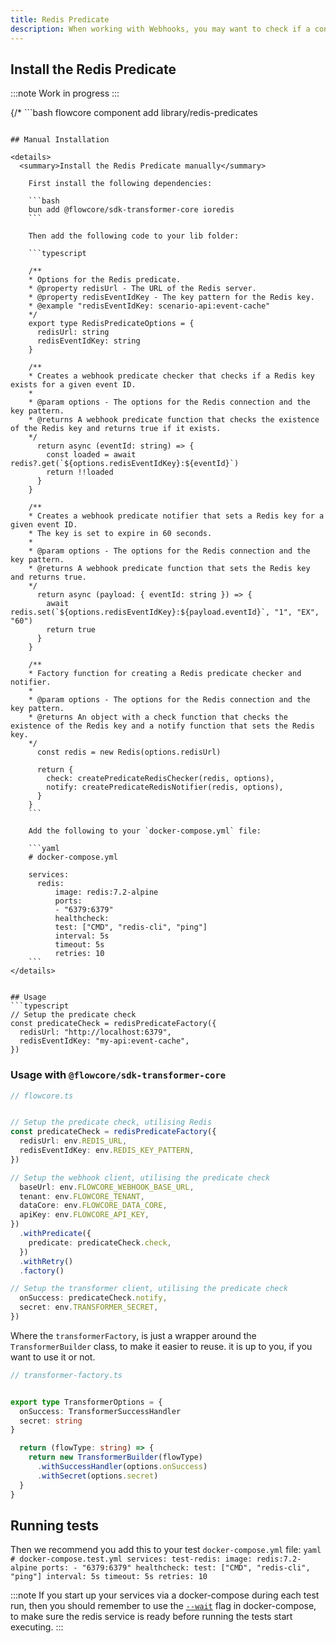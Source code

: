 ```yaml
---
title: Redis Predicate
description: When working with Webhooks, you may want to check if a condition is bet after the webhook is triggered. Allowing you to that the action was successful.
---
```


## Install the Redis Predicate
:::note
Work in progress
:::

{/* ```bash
flowcore component add library/redis-predicates
``` */}

## Manual Installation

<details>
  <summary>Install the Redis Predicate manually</summary>

    First install the following dependencies:

    ```bash
    bun add @flowcore/sdk-transformer-core ioredis
    ```

    Then add the following code to your lib folder:

    ```typescript

    /**
    * Options for the Redis predicate.
    * @property redisUrl - The URL of the Redis server.
    * @property redisEventIdKey - The key pattern for the Redis key.
    * @example "redisEventIdKey: scenario-api:event-cache"
    */
    export type RedisPredicateOptions = {
      redisUrl: string
      redisEventIdKey: string
    }

    /**
    * Creates a webhook predicate checker that checks if a Redis key exists for a given event ID.
    *
    * @param options - The options for the Redis connection and the key pattern.
    * @returns A webhook predicate function that checks the existence of the Redis key and returns true if it exists.
    */
      return async (eventId: string) => {
        const loaded = await redis?.get(`${options.redisEventIdKey}:${eventId}`)
        return !!loaded
      }
    }

    /**
    * Creates a webhook predicate notifier that sets a Redis key for a given event ID.
    * The key is set to expire in 60 seconds.
    *
    * @param options - The options for the Redis connection and the key pattern.
    * @returns A webhook predicate function that sets the Redis key and returns true.
    */
      return async (payload: { eventId: string }) => {
        await redis.set(`${options.redisEventIdKey}:${payload.eventId}`, "1", "EX", "60")
        return true
      }
    }

    /**
    * Factory function for creating a Redis predicate checker and notifier.
    *
    * @param options - The options for the Redis connection and the key pattern.
    * @returns An object with a check function that checks the existence of the Redis key and a notify function that sets the Redis key.
    */
      const redis = new Redis(options.redisUrl)

      return {
        check: createPredicateRedisChecker(redis, options),
        notify: createPredicateRedisNotifier(redis, options),
      }
    }
    ```

    Add the following to your `docker-compose.yml` file:

    ```yaml
    # docker-compose.yml

    services:
      redis:
          image: redis:7.2-alpine
          ports:
          - "6379:6379"
          healthcheck:
          test: ["CMD", "redis-cli", "ping"]
          interval: 5s
          timeout: 5s
          retries: 10
    ```
</details>


## Usage
```typescript
// Setup the predicate check
const predicateCheck = redisPredicateFactory({
  redisUrl: "http://localhost:6379",
  redisEventIdKey: "my-api:event-cache",
})
```

### Usage with `@flowcore/sdk-transformer-core`
```typescript
// flowcore.ts


// Setup the predicate check, utilising Redis
const predicateCheck = redisPredicateFactory({
  redisUrl: env.REDIS_URL,
  redisEventIdKey: env.REDIS_KEY_PATTERN,
})

// Setup the webhook client, utilising the predicate check
  baseUrl: env.FLOWCORE_WEBHOOK_BASE_URL,
  tenant: env.FLOWCORE_TENANT,
  dataCore: env.FLOWCORE_DATA_CORE,
  apiKey: env.FLOWCORE_API_KEY,
})
  .withPredicate({
    predicate: predicateCheck.check,
  })
  .withRetry()
  .factory()

// Setup the transformer client, utilising the predicate check
  onSuccess: predicateCheck.notify,
  secret: env.TRANSFORMER_SECRET,
})
```

Where the `transformerFactory`, is just a wrapper around the `TransformerBuilder` class, to make it easier to reuse. it is up to you, if you want to use it or not.
```typescript
// transformer-factory.ts


export type TransformerOptions = {
  onSuccess: TransformerSuccessHandler
  secret: string
}

  return (flowType: string) => {
    return new TransformerBuilder(flowType)
      .withSuccessHandler(options.onSuccess)
      .withSecret(options.secret)
  }
}
```

## Running tests

Then we recommend you add this to your test `docker-compose.yml` file:
    ```yaml
    # docker-compose.test.yml
    services:
      test-redis:
        image: redis:7.2-alpine
        ports:
          - "6379:6379"
        healthcheck:
          test: ["CMD", "redis-cli", "ping"]
          interval: 5s
          timeout: 5s
          retries: 10
    ```

:::note
If you start up your services via a docker-compose during each test run, then you should remember to use the [`--wait`](https://github.com/docker/compose/pull/8777#issuecomment-1665847669) flag in docker-compose, to make sure the redis service is ready before running the tests start executing.
:::
